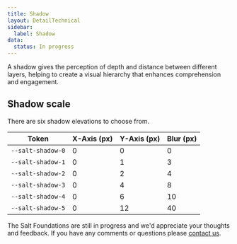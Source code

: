 ```yaml
---
title: Shadow
layout: DetailTechnical
sidebar:
  label: Shadow
data:
  status: In progress
---
```


A shadow gives the perception of depth and distance between different layers, helping to create a visual hierarchy that enhances comprehension and engagement.

## Shadow scale

There are six shadow elevations to choose from.

| Token      | X-Axis (px) | Y-Axis (px) | Blur (px) |
| ---------- | ----------- | ----------- | --------- |
| `--salt-shadow-0` | 0           | 0           | 0         |
| `--salt-shadow-1` | 0           | 1           | 3         |
| `--salt-shadow-2` | 0           | 2           | 4         |
| `--salt-shadow-3` | 0           | 4           | 8         |
| `--salt-shadow-4` | 0           | 6           | 10        |
| `--salt-shadow-5` | 0           | 12          | 40        |

<Callout title="Have some feedback?">

The Salt Foundations are still in progress and we'd appreciate your thoughts and feedback. If you have any comments or questions please [contact us](../support-and-contributions/index).

</Callout>
